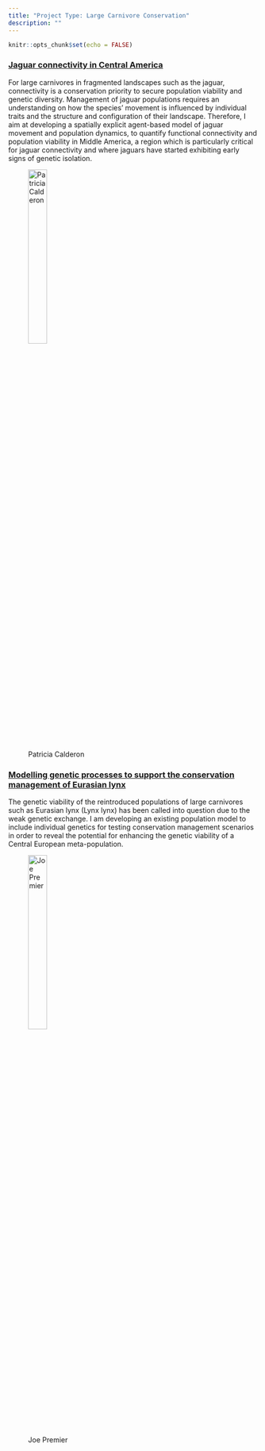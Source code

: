 ```yaml
---
title: "Project Type: Large Carnivore Conservation"
description: ""
---
```


```r
knitr::opts_chunk$set(echo = FALSE)
```


### [Jaguar connectivity in Central America](proj-pop-wildlife-1.html)

For large carnivores in fragmented landscapes such as the jaguar, connectivity is a conservation priority to secure population viability and genetic diversity. Management of jaguar populations requires an understanding on how the species’ movement is influenced by individual traits and the structure and configuration of their landscape. Therefore, I aim at developing a spatially explicit agent-based model of jaguar movement and population dynamics, to quantify functional connectivity and population viability in Middle America, a region which is particularly critical for jaguar connectivity and where jaguars have started exhibiting early signs of genetic isolation.

<figure>
  <img src="img/people-calderon.jpg" alt="Patricia Calderon" style="width:30%"><br>
  <figcaption>Patricia Calderon</figcaption>
</figure>



### [Modelling genetic processes to support the conservation management of Eurasian lynx](proj-pop-wildlife-2.html)

The genetic viability of the reintroduced populations of large carnivores such as Eurasian lynx (Lynx lynx) has been called into question due to the weak genetic exchange. I am developing an existing population model to include individual genetics for testing conservation management scenarios in order to reveal the potential for enhancing the genetic viability of a Central European meta-population.

<figure>
  <img src="img/people-premier.jpg" alt="Joe Premier" style="width:30%"><br>
  <figcaption>Joe Premier</figcaption>
</figure>
